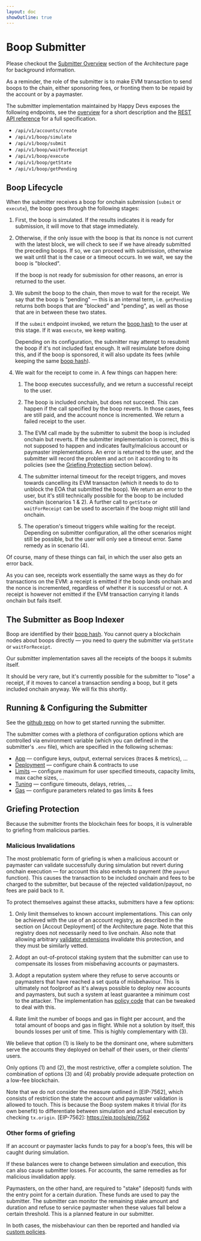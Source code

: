 ```yaml
---
layout: doc
showOutline: true
---
```


# Boop Submitter

Please checkout the [Submitter Overview][overview] section of the Architecture page for background information.

[overview]: /boop/architecture#submitter-overview

As a reminder, the role of the submitter is to make EVM transaction to send boops to the chain, either sponsoring fees,
or fronting them to be repaid by the account or by a paymaster.

The submitter implementation maintained by Happy Devs exposes the following endpoints, see the [overview] for a short
description and the [REST API reference](/boop/rest) for a full specification.

- `/api/v1/accounts/create`
- `/api/v1/boop/simulate`
- `/api/v1/boop/submit`
- `/api/v1/boop/waitForReceipt`
- `/api/v1/boop/execute`
- `/api/v1/boop/getState`
- `/api/v1/boop/getPending`

## Boop Lifecycle

When the submitter receives a boop for onchain submission (`submit` or `execute`), the boop goes through the following
stages:

1. First, the boop is simulated. If the results indicates it is ready for submission, it will move to that stage
   immediately.

2. Otherwise, if the only issue with the boop is that its nonce is not current with the latest block, we will check to
   see if we have already submitted the preceding boops. If so, we can proceed with submission, otherwise we wait until
   that is the case or a timeout occurs. In we wait, we say the boop is "blocked".

   If the boop is not ready for submission for other reasons, an error is returned to the user.

3. We submit the boop to the chain, then move to wait for the receipt. We say that the boop is "pending" — this is an
   internal term, i.e. `getPending` returns both boops that are "blocked" and "pending", as well as those that are in
   between these two states.

   If the `submit` endpoint invoked, we return the [boop hash] to the user at this stage. If it was `execute`, we keep
   waiting.

   Depending on its configuration, the submitter may attempt to resubmit the boop if it's not included fast enough. It will
   resimulate before doing this, and if the boop is sponsored, it will also update its fees (while keeping the same [boop
   hash]).

[boop hash]: /boop/contracts#boop-hash

4. We wait for the receipt to come in. A few things can happen here:

    1. The boop executes successfully, and we return a successful receipt to the user.

    2. The boop is included onchain, but does not succeed. This can happen if the call specified by the boop reverts.
       In those cases, fees are still paid, and the account nonce is incremented. We return a failed receipt to the user.

    3. The EVM call made by the submitter to submit the boop is included onchain but reverts. If the submitter
       implementation is correct, this is not supposed to happen and indicates faulty/malicious account or paymaster
       implementations. An error is returned to the user, and the submitter will record the problem and act on it according to
       its policies (see the [Griefing Protection](#griefing-protection) section below).

    4. The submitter internal timeout for the receipt triggers, and moves towards cancelling its EVM transacton (which it
       needs to do to unblock the EOA that submitted the boop). We return an error to the user, but it's still technically
       possible for the boop to be included onchain (scenarios 1 & 2). A further call to `getState` or `waitForReceipt` can be
       used to ascertain if the boop might still land onchain.

    5. The operation's timeout triggers while waiting for the receipt. Depending on submitter configuration, all the
       other scenarios might still be possible, but the user will only see a timeout error. Same remedy as in scenario (4).

Of course, many of these things can fail, in which the user also gets an error back.

As you can see, receipts work essentially the same ways as they do for transactions on the EVM: a receipt is emitted if
the boop lands onchain and the nonce is incremented, regardless of whether it is successful or not. A receipt is however
not emitted if the EVM transaction carrying it lands onchain but fails itself.

## The Submitter as Boop Indexer

Boop are identified by their [boop hash]. You cannot query a blockchain nodes about boops directly — you need to query
the submitter via `getState` or `waitForReceipt`.

Our submitter implementation saves all the receipts of the boops it submits itself.

It should be very rare, but it's currently possible for the submitter to "lose" a receipt, if it moves to cancel a
transaction sending a boop, but it gets included onchain anyway. We will fix this shortly.

## Running & Configuring the Submitter

See the [github repo][submitter-package] on how to get started running the submitter.

[submitter-package]: https://github.com/HappyChainDevs/happychain/tree/master/apps/submitter

The submitter comes with a plethora of configuration options which are controlled via environment variable (which you can
defined in the submitter's `.env` file), which are specified in the following schemas:

- [App] — configure keys, output, external services (traces & metrics), ...
- [Deployment] — configure chain & contracts to use
- [Limits] — configure maximum for user specified timeouts, capacity limits, max cache sizes, ...
- [Tuning] — configure timeouts, delays, retries, ...
- [Gas] — configure parameters related to gas limits & fees

[App]: https://github.com/HappyChainDevs/happychain/blob/master/apps/submitter/lib/env/schemas/app.ts
[Deployment]: https://github.com/HappyChainDevs/happychain/blob/master/apps/submitter/lib/env/schemas/deployment.ts
[Limits]: https://github.com/HappyChainDevs/happychain/blob/master/apps/submitter/lib/env/schemas/limits.ts
[Tuning]: https://github.com/HappyChainDevs/happychain/blob/master/apps/submitter/lib/env/schemas/tuning.ts
[Gas]: https://github.com/HappyChainDevs/happychain/blob/master/apps/submitter/lib/env/schemas/gas.ts

## Griefing Protection

Because the submitter fronts the blockchain fees for boops, it is vulnerable to griefing from malicious parties.

### Malicious Invalidations

The most problematic form of griefing is when a malicious account or paymaster can validate successfully during
simulation but revert during onchain execution — for account this also extends to payment (the `payout` function). This
causes the transaction to be included onchain and fees to be charged to the submitter, but because of the rejected
validation/payout, no fees are paid back to it.

To protect themselves against these attacks, submitters have a few options:

1. Only limit themselves to known account implementations. This can only be achieved with the use of an account registry,
   as described in the section on [Accout Deployment] of the Architecture page. Note that this registry does not
   necessarily need to live onchain. Also note that allowing arbitrary [validator extensions][extensions] invalidate this
   protection, and they must be similarly vetted.

[Account Deployment]: /boop/architecture#account-deployment

[extensions]: /boop/extensions

2. Adopt an out-of-protocol staking system that the submitter can use to compensate its losses from misbehaving accounts
   or paymasters.

3. Adopt a reputation system where they refuse to serve accounts or paymasters that have reached a set quota of
   misbehaviour. This is ultimately not foolproof as it's always possible to deploy new accounts and paymasters, but such a
   system at least guarantee a minimum cost to the attacker. The implementation has [policy code][policies] that can be
   tweaked to deal with this.

[policies]: https://github.com/HappyChainDevs/happychain/tree/master/apps/submitter/lib/policies

4. Rate limit the number of boops and gas in flight per account, and the total amount of boops and gas in flight. While
   not a solution by itself, this bounds losses per unit of time. This is highly complementary with (3).

We believe that option (1) is likely to be the dominant one, where submitters serve the accounts they deployed on behalf
of their users, or their clients' users.

Only options (1) and (2), the most restrictive, offer a complete solution. The combination of options (3) and (4)
probably provide adequate protection on a low-fee blockchain.

Note that we do not consider the measure outlined in [EIP-7562], which consists of restriction the state the account and
paymaster validation is allowed to touch. This is because the Boop system makes it trivial (for its own benefit) to
differentiate between simulation and actual execution by checking `tx.origin`. [EIP-7562]: https://eip.tools/eip/7562

### Other forms of griefing

If an account or paymaster lacks funds to pay for a boop's fees, this will be caught during simulation.

If these balances were to change between simulation and execution, this can also cause submitter losses. For accounts,
the same remedies as for malicious invalidation apply.

Paymasters, on the other hand, are required to "stake" (deposit) funds with the entry point for a certain duration.
These funds are used to pay the submitter. The submitter can monitor the remaining stake amount and duration and refuse
to service paymaster when these values fall below a certain threshold. This is a planned feature in our submitter.

In both cases, the misbehaviour can then be reported and handled via [custom policies][policies].